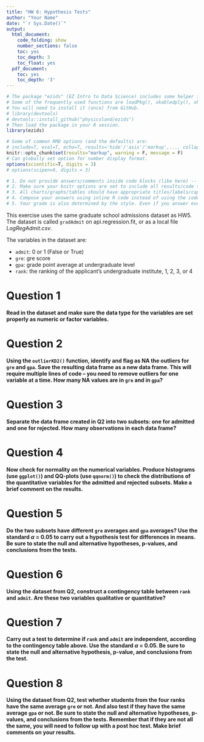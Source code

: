 ```yaml
---
title: "HW 6: Hypothesis Tests"
author: "Your Name"
date: "`r Sys.Date()`"
output:
  html_document:
    code_folding: show
    number_sections: false
    toc: yes
    toc_depth: 3
    toc_float: yes
  pdf_document:
    toc: yes
    toc_depth: '3'
---
```


```r
# The package "ezids" (EZ Intro to Data Science) includes some helper functions we developed for the course. 
# Some of the frequently used functions are loadPkg(), xkabledply(), xkablesummary(), uzscale(), etc.
# You will need to install it (once) from GitHub.
# library(devtools)
# devtools::install_github("physicsland/ezids")
# Then load the package in your R session.
library(ezids)
```


```r
# Some of common RMD options (and the defaults) are: 
# include=T, eval=T, echo=T, results='hide'/'asis'/'markup',..., collapse=F, warning=T, message=T, error=T, cache=T, fig.width=6, fig.height=4, fig.dim=c(6,4) #inches, fig.align='left'/'center','right', 
knitr::opts_chunk$set(results="markup", warning = F, message = F)
# Can globally set option for number display format.
options(scientific=T, digits = 3) 
# options(scipen=9, digits = 3) 
```

```r
# 1. Do not provide answers/comments inside code blocks (like here) -- those are notes between coders/self and will be ignored for grading. 
# 2. Make sure your knitr options are set to include all results/code to be graded in the final document.
# 3. All charts/graphs/tables should have appropriate titles/labels/captions. 
# 4. Compose your answers using inline R code instead of using the code-block output as much as you can. 
# 5. Your grade is also determined by the style. Even if you answer everything correctly, but the .html does not look appealing, you will not get full credit. Pay attention to the details that we mentioned in class/homework and in previous sample .Rmd files. For example, how to use #, ##, ###, ..., bold face, italics, inline codes, tables, ..., {results = "asis"}, use of colors in plots/ggplots, and so forth.
```

This exercise uses the same graduate school admissions dataset as HW5.  The dataset is called `gradAdmit` on api.regression.fit, or as a local file *LogRegAdmit.csv*.  

The variables in the dataset are:  

* `admit`: 0 or 1 (False or True)
* `gre`: gre score
* `gpa`: grade point average at undergraduate level
* `rank`: the ranking of the applicant's undergraduate institute, 1, 2, 3, or 4

# Question 1  
**Read in the dataset and make sure the data type for the variables are set properly as numeric or factor variables.**


# Question 2
**Using the `outlierKD2()` function, identify and flag as NA the outliers for `gre` and `gpa`. Save the resulting data frame as a new data frame. This will require multiple lines of code -- you need to remove outliers for one variable at a time. How many NA values are in `gre` and in `gpa`?**


# Question 3
**Separate the data frame created in Q2 into two subsets: one for admitted and one for rejected.  How many observations in each data frame? **


# Question 4
**Now check for normality on the numerical variables. Produce histograms (use `ggplot()`) and QQ-plots (use `qqnorm()`) to check the distributions of the quantitative variables for the admitted and rejected subsets. Make a brief comment on the results.**


# Question 5
**Do the two subsets have different `gre` averages and `gpa` averages? Use the standard $\alpha$ = 0.05 to carry out a hypothesis test for differences in means. Be sure to state the null and alternative hypotheses, p-values, and conclusions from the tests.**


# Question 6
**Using the dataset from Q2, construct a contingency table between `rank` and `admit`. Are these two variables qualitative or quantitative?**


# Question 7
**Carry out a test to determine if `rank` and `admit` are independent, according to the contingency table above.  Use the standard $\alpha$ = 0.05. Be sure to state the null and alternative hypothesis, p-value, and conclusions from the test.**


# Question 8
**Using the dataset from Q2, test whether students from the four ranks have the same average `gre` or not. And also test if they have the same average `gpa` or not. Be sure to state the null and alternative hypotheses, p-values, and conclusions from the tests.  Remember that if they are not all the same, you will need to follow up with a post hoc test. Make brief comments on your results.**








